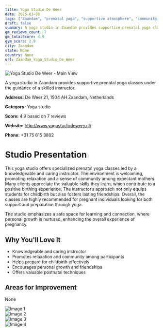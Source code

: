 ```yaml
---
title: Yoga Studio De Weer
date: 2025-03-08
tags: ["Zaandam", "prenatal yoga", "supportive atmosphere", "community-oriented", "Zaandam"]  
draft: false
summary: A yoga studio in Zaandam provides supportive prenatal yoga classes under the guidance of a skilled instructor.
gm_reviews_count: 7
gm_totalScore: 4.9
gym_score: 2.9
city: Zaandam
state: None
country: None
url: Zaandam_Yoga_Studio_De_Weer
---
```


<div className="aspect-[16/9] relative my-8">
  <img 
    src="https://lh5.googleusercontent.com/p/AF1QipMEa8FQzSko68FU0AfThkhDEezYBS8KJehSMeHd=w1920-h1080-k-no"
    alt="Yoga Studio De Weer - Main View"
    className="object-cover absolute inset-0 w-full h-full rounded-lg"
  />
</div>

A yoga studio in Zaandam provides supportive prenatal yoga classes under the guidance of a skilled instructor.

**Address:** De Weer 21, 1504 AH Zaandam, Netherlands

**Category:** Yoga studio

**Score:** 4.9 based on 7 reviews

**Website:** http://www.yogastudiodeweer.nl/

**Phone:** +31 75 615 3802

# Studio Presentation

This yoga studio offers specialized prenatal yoga classes led by a knowledgeable and caring instructor. The environment is welcoming, promoting relaxation and a sense of community among expectant mothers. Many clients appreciate the valuable skills they learn, which contribute to a positive birthing experience. The instructor’s approach not only equips students for childbirth but also fosters lasting friendships. Overall, the classes are highly recommended for pregnant individuals looking for both support and preparation through yoga.

The studio emphasizes a safe space for learning and connection, where personal growth is nurtured, enhancing the overall experience of pregnancy.

## Why You'll Love It

- Knowledgeable and caring instructor
- Promotes relaxation and community among participants
- Helps prepare for childbirth effectively
- Encourages personal growth and friendships
- Offers valuable postnatal techniques

## Areas for Improvement

None

<div className="grid grid-cols-1 xl:grid-cols-2 gap-4 my-8">
<div className="aspect-[4/3] relative"><img src="https://lh5.googleusercontent.com/p/AF1QipPwcMnmTtcHMbbPNg6djU0XsHRinWkoaTqiVwkc=w1920-h1080-k-no" alt="Image 1" className="object-cover absolute inset-0 w-full h-full rounded-lg" /></div>
<div className="aspect-[4/3] relative"><img src="https://lh5.googleusercontent.com/p/AF1QipM9itkClysqJgn3jm0kfd7ezJMCevwCrOopQdAv=w1920-h1080-k-no" alt="Image 2" className="object-cover absolute inset-0 w-full h-full rounded-lg" /></div>
<div className="aspect-[4/3] relative"><img src="https://lh5.googleusercontent.com/p/AF1QipOukRm99ZnfLAMTXyuiu6ApdqVcxcOxBvgBnEpv=w1920-h1080-k-no" alt="Image 3" className="object-cover absolute inset-0 w-full h-full rounded-lg" /></div>
<div className="aspect-[4/3] relative"><img src="https://streetviewpixels-pa.googleapis.com/v1/thumbnail?panoid=o2RERH7jiYTfoms3WUbJQQ&cb_client=maps_sv.tactile.gps&w=203&h=100&yaw=259.21643&pitch=0&thumbfov=100" alt="Image 4" className="object-cover absolute inset-0 w-full h-full rounded-lg" /></div>
</div>